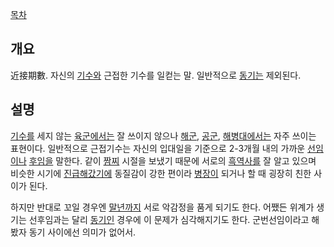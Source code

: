 [[목차]]
== 개요 ==
近接期數. 자신의 [[기수]]와 근접한 기수를 일컫는 말. 일반적으로 [[동기]]는 제외된다.
== 설명 ==
[[기수]]를 세지 않는 [[육군]]에서는 잘 쓰이지 않으나 [[해군]], [[공군]], [[해병대]]에서는 자주 쓰이는 표현이다. 일반적으로 근접기수는 자신의 입대일을 기준으로 2-3개월 내의 가까운 [[선임]]이나 [[후임]]을 말한다. 같이 [[짬찌]] 시절을 보냈기 때문에 서로의 [[흑역사]]를 잘 알고 있으며 비슷한 시기에 [[진급]]해갔기에 동질감이 강한 편이라 [[병장]]이 되거나 할 때 굉장히 친한 사이가 된다.

하지만 반대로 꼬일 경우엔 [[말년]]까지 서로 악감정을 품게 되기도 한다. 어쨌든 위계가 생기는 선후임과는 달리 [[동기]]인 경우에 이 문제가 심각해지기도 한다. 군번선임이라고 해봤자 동기 사이에선 의미가 없어서.
